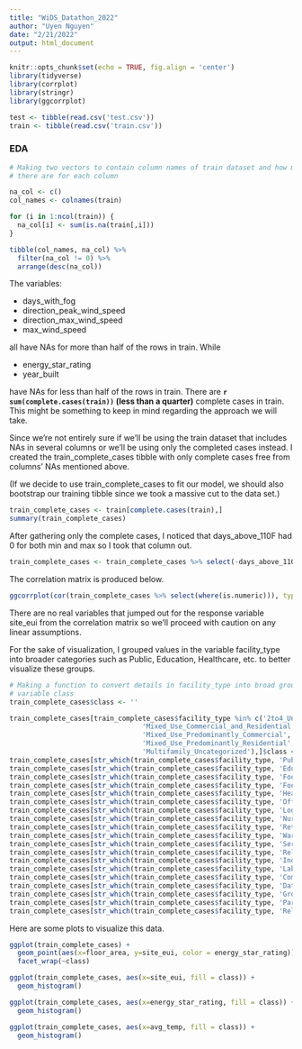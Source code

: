 ```yaml
---
title: "WiDS_Datathon_2022"
author: "Uyen Nguyen"
date: "2/21/2022"
output: html_document
---
```


```r
knitr::opts_chunk$set(echo = TRUE, fig.align = 'center')
library(tidyverse)
library(corrplot)
library(stringr)
library(ggcorrplot)

test <- tibble(read.csv('test.csv'))
train <- tibble(read.csv('train.csv'))
```


### EDA

```r
# Making two vectors to contain column names of train dataset and how many NAs
# there are for each column

na_col <- c()
col_names <- colnames(train)

for (i in 1:ncol(train)) {
  na_col[i] <- sum(is.na(train[,i]))
}

tibble(col_names, na_col) %>%
  filter(na_col != 0) %>%  
  arrange(desc(na_col))
```

The variables:

* days_with_fog
* direction_peak_wind_speed
* direction_max_wind_speed
* max_wind_speed 

all have NAs for more than half of the rows in train. While

* energy_star_rating
* year_built 

have NAs for less than half of the rows in train. There are **`r sum(complete.cases(train))` (less than a quarter)** complete cases in train. This might be something to keep in mind 
regarding the approach we will take.  

Since we're not entirely sure if we'll be using the train dataset that includes NAs
in several columns or we'll be using only the completed cases instead. I created 
the train_complete_cases tibble with only complete cases free from columns' NAs
mentioned above. 

(If we decide to use train_complete_cases to fit our model, we should also bootstrap
our training tibble since we took a massive cut to the data set.)

```r
train_complete_cases <- train[complete.cases(train),]
summary(train_complete_cases)
```

After gathering only the complete cases, I noticed that days_above_110F had 0
for both min and max so I took that column out. 

```r
train_complete_cases <- train_complete_cases %>% select(-days_above_110F)
```

The correlation matrix is produced below. 

```r
ggcorrplot(cor(train_complete_cases %>% select(where(is.numeric))), type = 'lower', tl.cex = 5, ggtheme = ggplot2::theme_void())
```

There are no real variables that jumped out for the response variable site_eui 
from the correlation matrix so we'll proceed with caution on any linear assumptions.

For the sake of visualization, I grouped values in the variable facility_type into 
broader categories such as Public, Education, Healthcare, etc. to better visualize
these groups. 

```r
# Making a function to convert details in facility_type into broad groups in
# variable class
train_complete_cases$class <- ''

train_complete_cases[train_complete_cases$facility_type %in% c('2to4_Unit_Building', '5plus_Unit_Building', 
                                 'Mixed_Use_Commercial_and_Residential', 
                                 'Mixed_Use_Predominantly_Commercial', 
                                 'Mixed_Use_Predominantly_Residential', 
                                 'Multifamily_Uncategorized'),]$class <- 'Residential'
train_complete_cases[str_which(train_complete_cases$facility_type, 'Public'),]$class <- 'Public'
train_complete_cases[str_which(train_complete_cases$facility_type, 'Education'),]$class <- 'Education'
train_complete_cases[str_which(train_complete_cases$facility_type, 'Food Service'),]$class <- 'Food Service'
train_complete_cases[str_which(train_complete_cases$facility_type, 'Food'),]$class <- 'Food Service'
train_complete_cases[str_which(train_complete_cases$facility_type, 'Health'),]$class <- 'Health Care'
train_complete_cases[str_which(train_complete_cases$facility_type, 'Office'),]$class <- 'Office'
train_complete_cases[str_which(train_complete_cases$facility_type, 'Lodging'),]$class <- 'Lodging'
train_complete_cases[str_which(train_complete_cases$facility_type, 'Nursing'),]$class <- 'Health Care'
train_complete_cases[str_which(train_complete_cases$facility_type, 'Retail'),]$class <- 'Retail'
train_complete_cases[str_which(train_complete_cases$facility_type, 'Warehouse'),]$class <- 'Warehouse'
train_complete_cases[str_which(train_complete_cases$facility_type, 'Service'),]$class <- 'Service'
train_complete_cases[str_which(train_complete_cases$facility_type, 'Religious'),]$class <- 'Religious'
train_complete_cases[str_which(train_complete_cases$facility_type, 'Industrial'),]$class <- 'Industrial'
train_complete_cases[str_which(train_complete_cases$facility_type, 'Laboratory'),]$class <- 'Health Care'
train_complete_cases[str_which(train_complete_cases$facility_type, 'Commercial'),]$class <- 'Commercial'
train_complete_cases[str_which(train_complete_cases$facility_type, 'Data'),]$class <- 'Data Center'
train_complete_cases[str_which(train_complete_cases$facility_type, 'Grocery'),]$class <- 'Grocery'
train_complete_cases[str_which(train_complete_cases$facility_type, 'Parking'),]$class <- 'Parking Garage'
train_complete_cases[str_which(train_complete_cases$facility_type, 'Religious'),]$class <- 'Religious'
```
Here are some plots to visualize this data. 

```r
ggplot(train_complete_cases) +
  geom_point(aes(x=floor_area, y=site_eui, color = energy_star_rating)) +
  facet_wrap(~class)

ggplot(train_complete_cases, aes(x=site_eui, fill = class)) +
  geom_histogram()

ggplot(train_complete_cases, aes(x=energy_star_rating, fill = class)) +
  geom_histogram()

ggplot(train_complete_cases, aes(x=avg_temp, fill = class)) +
  geom_histogram()
```

